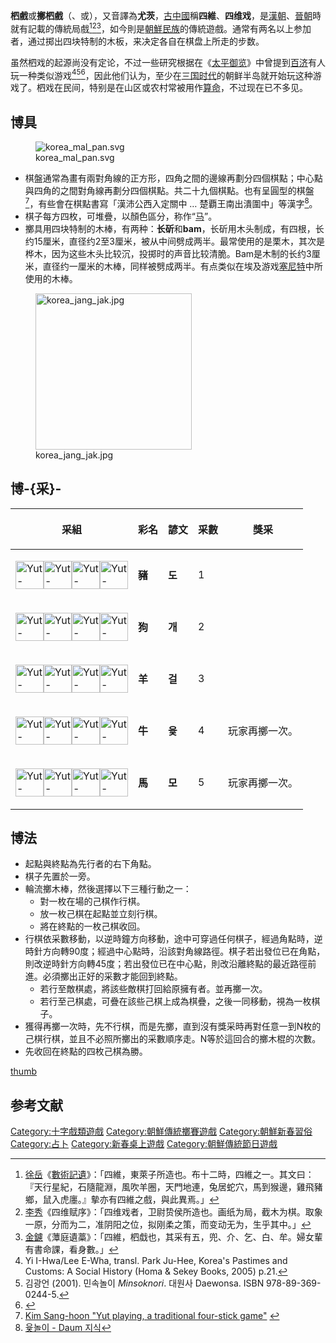 {{Infobox Korean name    |
img =Korea_yut_pan.jpg |
caption = 一套棋具 |
hangul = 윷 / 윷놀이 |
rr     = Yut / Yunnori|
mr     = Yut / Yunnori|
}}

'''柶戲'''或'''擲柶戲'''（{{lang-ko|사희、 적사희}}、或{{lang|ko|윷놀이}}），又音譯為'''尤茨'''，[[古中國|古中國]]稱'''四維'''、'''四维戏'''，是[[漢朝|漢朝]]、[[晉朝|晉朝]]時就有記載的傳統局戲<ref>[[徐岳|徐岳]]《[[數術記遺|數術記遺]]》：「四維，東萊子所造也。布十二時，四維之一。其文曰：『天行星紀，石隨龍淵，風吹羊圈，天門地連，兔居蛇穴，馬到猴邊，雞飛豬鄉，鼠入虎廛。』摰亦有四維之戲，與此異焉。」</ref><ref>[[李秀|李秀]]《四维赋序》：「四维戏者，卫尉贽侯所造也。画纸为局，截木为棋。取象一原，分而为二，准阴阳之位，拟刚柔之策，而变动无为，生乎其中。」</ref><ref>[[金鑢|金鑢]]《藫庭遺藁》：「四維，柶戱也，其采有五，兜、介、乞、白、牟。婦女輩有書命課，看身數。」</ref>，如今則是[[朝鮮民族|朝鮮民族]]的傳統遊戲。通常有两名以上参加者，通过掷出四块特制的木板，来决定各自在棋盘上所走的步数。

虽然柶戏的起源尚没有定论，不过一些研究根据在《[[太平御览|太平御览]]》中曾提到[[百济|百济]]有人玩一种类似游戏<ref>Yi I-Hwa/Lee E-Wha, transl. Park Ju-Hee, Korea's Pastimes and Customs: A Social History (Homa & Sekey Books, 2005) p.21.</ref><ref>김광언 (2001). 민속놀이 ''Minsoknori''. 대원사 Daewonsa. ISBN 978-89-369-0244-5.</ref><ref>{{Cite web |url=http://www.donga.com/fbin/output?n=200901210149 |title=민속 풍속 이야기 20선 민속놀이 |access-date=2011-02-15 |archive-date=2011-06-08 |archive-url=https://web.archive.org/web/20110608194241/http://www.donga.com/fbin/output?n=200901210149 |dead-url=no }}</ref>，因此他们认为，至少在[[朝鲜三国时代|三国时代]]的朝鲜半岛就开始玩这种游戏了。柶戏在民间，特别是在山区或农村常被用作[[算命|算命]]，不过现在已不多见。

==博具==
[[Image:korea_mal_pan.svg|thumb]]
*棋盤通常為畫有兩對角線的正方形，四角之間的邊線再劃分四個棋點；中心點與四角的之間對角線再劃分四個棋點。共二十九個棋點。也有呈圓型的棋盤<ref>[http://www.prkorea.com/engnews/index.cgi?action=detail&number=398&thread=10r01 Kim Sang-hoon "Yut playing, a traditional four-stick game"] {{webarchive|url=https://web.archive.org/web/20110610212530/http://www.prkorea.com/engnews/index.cgi?action=detail&number=398&thread=10r01 |date=2011-06-10 }}</ref>，有些會在棋點書寫「漢沛公西入定關中 … 楚覇王南出潰圍中」等漢字<ref>[http://k.daum.net/qna/openknowledge/view.html?qid=35b1q 윷놀이 - Daum 지식]{{dead link|date=2018年3月 |bot=InternetArchiveBot |fix-attempted=yes }}</ref>。
*棋子每方四枚，可堆疊，以顏色區分，称作“[[馬_(消歧義)|马]]”。
*擲具用四块特制的木棒，有两种：'''长斫'''和'''bam'''，长斫用木头制成，有四根，长约15厘米，直径约2至3厘米，被从中间劈成两半。最常使用的是栗木，其次是桦木，因为这些木头比较沉，投掷时的声音比较清脆。Bam是木制的长约3厘米，直径约一厘米的木棒，同样被劈成两半。有点类似在埃及游戏[[塞尼特|塞尼特]]中所使用的木棒。
[[Image:korea_jang_jak.jpg|250px]]

==博-{采}-==
{|class="wikitable" style="text-align:center"
!采組 !!彩名!!諺文!!采數!!獎采
|-
|[[File:Yut-head.png|45px]][[File:Yut-tail.png|45px]][[File:Yut-tail.png|45px]][[File:Yut-tail.png|45px]]|| '''豬'''|| '''도'''||1 ||
|-
|[[File:Yut-head.png|45px]][[File:Yut-head.png|45px]][[File:Yut-tail.png|45px]][[File:Yut-tail.png|45px]]|| '''狗'''|| '''개'''||2 ||
|-
|[[File:Yut-head.png|45px]][[File:Yut-head.png|45px]][[File:Yut-head.png|45px]][[File:Yut-tail.png|45px]]|| '''羊'''|| '''걸'''||3 ||
|-
|[[File:Yut-head.png|45px]][[File:Yut-head.png|45px]][[File:Yut-head.png|45px]][[File:Yut-head.png|45px]]|| '''牛'''|| '''윷'''||4 ||玩家再擲一次。
|-
|[[File:Yut-tail.png|45px]][[File:Yut-tail.png|45px]][[File:Yut-tail.png|45px]][[File:Yut-tail.png|45px]]|| '''馬'''|| '''모'''||5 ||玩家再擲一次。
|}

==博法==
*起點與終點為先行者的右下角點。
*棋子先置於一旁。
*輪流擲木棒，然後選擇以下三種行動之一：
**對一枚在場的己棋作行棋。
**放一枚己棋在起點並立刻行棋。
**將在終點的一枚己棋收回。
*行棋依采數移動，以逆時鐘方向移動，途中可穿過任何棋子，經過角點時，逆時針方向轉90度；經過中心點時，沿該對角線路徑。棋子若出發位已在角點，則改逆時針方向轉45度；若出發位已在中心點，則改沿離終點的最近路徑前進。必須擲出正好的采數才能回到終點。
**若行至敵棋處，將該些敵棋打回給原擁有者。並再擲一次。
**若行至己棋處，可疊在該些己棋上成為棋疊，之後一同移動，視為一枚棋子。
*獲得再擲一次時，先不行棋，而是先擲，直到沒有獎采時再對任意一到N枚的己棋行棋，並且不必照所擲出的采數順序走。N等於這回合的擲木棍的次數。
*先收回在終點的四枚己棋為勝。
[[image:Yut_board.jpg|thumb]]

==参考文献==
{{reflist}}
[[Category:十字戲類遊戲|Category:十字戲類遊戲]]
[[Category:朝鮮傳統擲賽遊戲|Category:朝鮮傳統擲賽遊戲]]
[[Category:朝鮮新春習俗|Category:朝鮮新春習俗]]
[[Category:占卜|Category:占卜]]
[[Category:新春桌上遊戲|Category:新春桌上遊戲]]
[[Category:朝鮮傳統節日遊戲|Category:朝鮮傳統節日遊戲]]